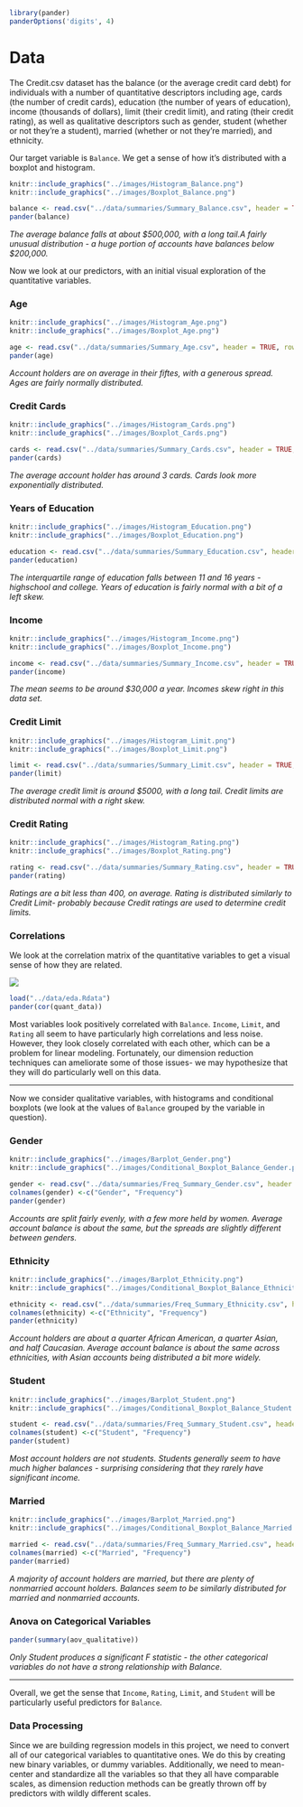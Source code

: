 ```r
library(pander)
panderOptions('digits', 4)
```
# Data

The Credit.csv dataset has the balance (or the average credit card debt) for individuals with a number of quantitative descriptors including age, cards (the number of credit cards), education (the number of years of education), income (thousands of dollars), limit (their credit limit), and rating (their credit rating), as well as qualitative descriptors such as gender, student (whether or not they're a student), married (whether or not they're married), and ethnicity. 

Our target variable is `Balance`. We get a sense of how it's distributed with a boxplot and histogram.

```r
knitr::include_graphics("../images/Histogram_Balance.png")
knitr::include_graphics("../images/Boxplot_Balance.png")
```

```r
balance <- read.csv("../data/summaries/Summary_Balance.csv", header = TRUE, row.names = 1, sep=",")
pander(balance)
```

*The average balance falls at about \$500,000, with a long tail.A fairly unusual distribution - a huge portion of accounts have balances below \$200,000.*

Now we look at our predictors, with an initial visual exploration of the quantitative variables. 

### Age

```r
knitr::include_graphics("../images/Histogram_Age.png")
knitr::include_graphics("../images/Boxplot_Age.png")
```

```r
age <- read.csv("../data/summaries/Summary_Age.csv", header = TRUE, row.names = 1, sep=",")
pander(age)
```

*Account holders are on average in their fiftes, with a generous spread. Ages are fairly normally distributed.*

### Credit Cards

```r
knitr::include_graphics("../images/Histogram_Cards.png")
knitr::include_graphics("../images/Boxplot_Cards.png")
```

```r
cards <- read.csv("../data/summaries/Summary_Cards.csv", header = TRUE, row.names = 1, sep=",")
pander(cards)
```

*The average account holder has around 3 cards. Cards look more exponentially distributed.*

### Years of Education

```r
knitr::include_graphics("../images/Histogram_Education.png")
knitr::include_graphics("../images/Boxplot_Education.png")
```

```r
education <- read.csv("../data/summaries/Summary_Education.csv", header = TRUE, row.names = 1, sep=",")
pander(education)
```

*The interquartile range of education falls between 11 and 16 years - highschool and college. Years of education is fairly normal with a bit of a left skew.*

### Income

```r
knitr::include_graphics("../images/Histogram_Income.png")
knitr::include_graphics("../images/Boxplot_Income.png")
```

```r
income <- read.csv("../data/summaries/Summary_Income.csv", header = TRUE, row.names = 1, sep=",")
pander(income)
```

*The mean seems to be around \$30,000 a year. Incomes skew right in this data set.*

### Credit Limit

```r
knitr::include_graphics("../images/Histogram_Limit.png")
knitr::include_graphics("../images/Boxplot_Limit.png")
```

```r
limit <- read.csv("../data/summaries/Summary_Limit.csv", header = TRUE, row.names = 1, sep=",")
pander(limit)
```

*The average credit limit is around \$5000, with a long tail. Credit limits are distributed normal with a right skew.*

### Credit Rating

```r
knitr::include_graphics("../images/Histogram_Rating.png")
knitr::include_graphics("../images/Boxplot_Rating.png")
```

```r
rating <- read.csv("../data/summaries/Summary_Rating.csv", header = TRUE, row.names = 1, sep=",")
pander(rating)
```

*Ratings are a bit less than 400, on average. Rating is distributed similarly to Credit Limit- probably because Credit ratings are used to determine credit limits.*

### Correlations

We look at the correlation matrix of the quantitative variables to get a visual sense of how they are related.

![](../images/correlation_scatterplot.png)

```{r=FALSE, echo=FALSE}
load("../data/eda.Rdata")
pander(cor(quant_data))
```
Most variables look positively correlated with `Balance`. `Income`, `Limit`, and `Rating` all seem to have particularly high correlations and less noise. However, they look closely correlated with each other, which can be a problem for linear modeling. Fortunately, our dimension reduction techniques can ameliorate some of those issues- we may hypothesize that they will do particularly well on this data.

*****

Now we consider qualitative variables, with histograms and conditional boxplots (we look at the values of `Balance` grouped by the variable in question).

### Gender

```r
knitr::include_graphics("../images/Barplot_Gender.png")
knitr::include_graphics("../images/Conditional_Boxplot_Balance_Gender.png")
```

```r
gender <- read.csv("../data/summaries/Freq_Summary_Gender.csv", header = TRUE, row.names = 1, sep=",")
colnames(gender) <-c("Gender", "Frequency")
pander(gender)
```

*Accounts are split fairly evenly, with a few more held by women. Average account balance is about the same, but the spreads are slightly different between genders.*

### Ethnicity

```r
knitr::include_graphics("../images/Barplot_Ethnicity.png")
knitr::include_graphics("../images/Conditional_Boxplot_Balance_Ethnicity.png")
```

```r
ethnicity <- read.csv("../data/summaries/Freq_Summary_Ethnicity.csv", header = TRUE, row.names = 1, sep=",")
colnames(ethnicity) <-c("Ethnicity", "Frequency")
pander(ethnicity)
```

*Account holders are about a quarter African American, a quarter Asian, and half Caucasian. Average account balance is about the same across ethnicities, with Asian accounts being distributed a bit more widely.*

### Student

```r
knitr::include_graphics("../images/Barplot_Student.png")
knitr::include_graphics("../images/Conditional_Boxplot_Balance_Student.png")
```

```r
student <- read.csv("../data/summaries/Freq_Summary_Student.csv", header = TRUE, row.names = 1, sep=",")
colnames(student) <-c("Student", "Frequency")
pander(student)
```

*Most account holders are not students. Students generally seem to have much higher balances - surprising considering that they rarely have significant income.*

### Married

```r
knitr::include_graphics("../images/Barplot_Married.png")
knitr::include_graphics("../images/Conditional_Boxplot_Balance_Married.png")
```

```r
married <- read.csv("../data/summaries/Freq_Summary_Married.csv", header = TRUE, row.names = 1, sep=",")
colnames(married) <-c("Married", "Frequency")
pander(married)
```

*A majority of account holders are married, but there are plenty of nonmarried account holders. Balances seem to be similarly distributed for married and nonmarried accounts.*

### Anova on Categorical Variables

```r
pander(summary(aov_qualitative))
```

*Only Student produces a significant F statistic - the other categorical variables do not have a strong relationship with Balance.*

*****

Overall, we get the sense that `Income`, `Rating`, `Limit`, and `Student` will be particularly useful predictors for `Balance`.

### Data Processing
Since we are building regression models in this project, we need to convert all of our categorical variables to quantitative ones. We do this by creating new binary variables, or dummy variables. 
Additionally, we need to mean-center and standardize all the variables so that they all have comparable scales, as dimension reduction methods can be greatly thrown off by predictors with wildly different scales.

